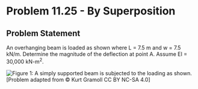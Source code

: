 # Problem 11.25 - By Superposition {.unnumbered}

## Problem Statement

An overhanging beam is loaded as shown where L = 7.5 m and w = 7.5 kN/m. Determine the magnitude of the deflection at point A. Assume EI = 30,000 kN-m<sup>2</sup>.

![Figure 1: A simply supported beam is subjected to the loading as shown.](images/421.png){fig-alt="An overhanging beam of length 3L has a distributed load w applied to it. The beam overhangs length L, and the distributed load is applied from L to 3L."}
\[Problem adapted from © Kurt Gramoll CC BY NC-SA 4.0\]